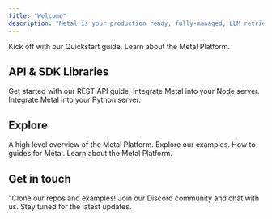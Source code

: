 ```yaml
---
title: "Welcome"
description: "Metal is your production ready, fully-managed, LLM retrieval engine."
---
```


<CardGroup>
  <Card title="Quickstart" icon="play" href="get-started-intro">
    Kick off with our Quickstart guide.
  </Card>
  <Card
    title="How Metal works"
    icon="rectangles-mixed"
    href="/learn-introduction"
  >
    Learn about the Metal Platform.
  </Card>
</CardGroup>

## API & SDK Libraries

<Card title="API Endpoints" icon="globe" href="/rest-api">
  Get started with our REST API guide.
</Card>

<CardGroup>
  <Card title="Node.js SDK" icon="js" href="/api-reference/node">
    Integrate Metal into your Node server.
  </Card>
  <Card title="Python SDK" icon="python" href="/api-reference/python">
    Integrate Metal into your Python server.
  </Card>
</CardGroup>

## Explore

<CardGroup>
  <Card title="Overview" icon="rectangles-mixed" href="/learn-introduction">
    A high level overview of the Metal Platform.
  </Card>
  <Card title="Examples" icon="code" href="examples/overview">
    Explore our examples.
  </Card>
  <Card title="Guides" icon="bars-staggered" href="/guides">
    How to guides for Metal.
  </Card>
  <Card title="Platform" icon="sitemap" href="/platform">
    Learn about the Metal Platform.
  </Card>
</CardGroup>

## Get in touch

<CardGroup cols={3}>
  <Card
    title="Star us on GitHub"
    icon="star"
    href="https://github.com/getmetal/Metal"
  >
    "Clone our repos and examples!
  </Card>
  <Card
    title="Join our Discord"
    icon="discord"
    href="https://discord.com/channels/1071958892134793306/1071958892617146401"
  >
    Join our Discord community and chat with us.
  </Card>
  <Card
    title="Follow us on X"
    icon="twitter"
    href="https://twitter.com/Metal_io"
  >
    Stay tuned for the latest updates.
  </Card>
</CardGroup>
